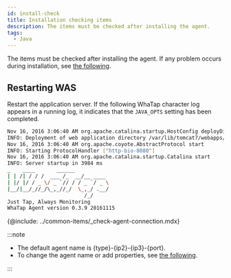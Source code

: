 ```yaml
---
id: install-check
title: Installation checking items
description: The items must be checked after installing the agent.
tags:
  - Java
---
```


The items must be checked after installing the agent. If any problem occurs during installation, see [the following](agent-troubleshooting).

## Restarting WAS

Restart the application server. If the following WhaTap character log appears in a running log, it indicates that the `JAVA_OPTS` setting has been completed.

```bash
Nov 16, 2016 3:06:40 AM org.apache.catalina.startup.HostConfig deployDirectory
INFO: Deployment of web application directory /var/lib/tomcat7/webapps/ROOT has finished in 577 ms
Nov 16, 2016 3:06:40 AM org.apache.coyote.AbstractProtocol start
INFO: Starting ProtocolHandler ["http-bio-8080"]
Nov 16, 2016 3:06:40 AM org.apache.catalina.startup.Catalina start
INFO: Server startup in 3984 ms
_  	 ____       ______
| | /| / / /  ___ /_  __/__ ____
| |/ |/ / _ \/ _ `// / / _ `/ _ \
|__/|__/_//_/\_,_//_/  \_,_/ .__/
        	             /_/
Just Tap, Always Monitoring
WhaTap Agent version 0.3.9 20161115
```

<!-- 에이전트 연결 확인 -->

{@include: ../common-items/_check-agent-connection.mdx}  

:::note

-   The default agent name is {type}-{ip2}-{ip3}-{port}.
-   To change the agent name or add properties, see [the following](agent-name).

:::
